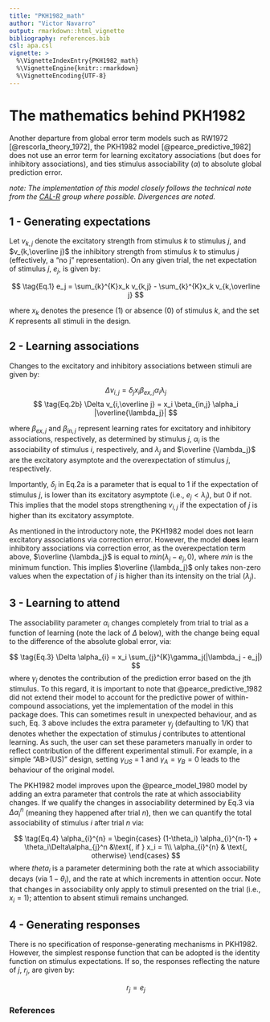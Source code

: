 ```yaml
---
title: "PKH1982_math"
author: "Victor Navarro"
output: rmarkdown::html_vignette
bibliography: references.bib
csl: apa.csl
vignette: >
  %\VignetteIndexEntry{PKH1982_math}
  %\VignetteEngine{knitr::rmarkdown}
  %\VignetteEncoding{UTF-8}
---
```


# The mathematics behind PKH1982

Another departure from global error term models such as RW1972 [@rescorla_theory_1972], the PKH1982 model [@pearce_predictive_1982] does not use an error term for learning excitatory associations (but does for inhibitory associations), and ties stimulus associability ($\alpha$) to absolute global prediction error.

*note: The implementation of this model closely follows the technical note from the [CAL-R](https://www.cal-r.org/index.php?id=PHsim) group where possible. Divergences are noted.*

## 1 - Generating expectations

Let $v_{k,j}$ denote the excitatory strength from stimulus $k$ to stimulus $j$, and $v_{k,\overline j}$ the inhibitory strength from stimulus $k$ to stimulus $j$ (effectively, a "no j" representation). On any given trial, the net expectation of stimulus $j$, $e_j$, is given by:

$$
\tag{Eq.1}
e_j = \sum_{k}^{K}x_k v_{k,j} - \sum_{k}^{K}x_k v_{k,\overline j}
$$

where $x_k$ denotes the presence (1) or absence (0) of stimulus $k$, and the set $K$ represents all stimuli in the design.

## 2 - Learning associations

Changes to the excitatory and inhibitory associations between stimuli are given by:

$$
\tag{Eq.2a}
\Delta v_{i,j} = \delta_jx_i \beta_{ex,j} \alpha_i \lambda_j
$$
$$
\tag{Eq.2b}
\Delta v_{i,\overline j} = x_i \beta_{in,j} \alpha_i  |\overline{\lambda_j}|
$$

where $\beta_{ex,j}$ and $\beta_{in,j}$ represent learning rates for excitatory and inhibitory associations, respectively, as determined by stimulus $j$, $\alpha_i$ is the associability of stimulus $i$, respectively, and $\lambda_j$ and $\overline {\lambda_j}$ are the excitatory asymptote and the overexpectation of stimulus $j$, respectively.

Importantly, $\delta_j$ in Eq.2a is a parameter that is equal to 1 if the expectation of stimulus $j$, is lower than its excitatory asymptote (i.e., $e_j < \lambda_j$), but 0 if not. This implies that the model stops strengthening $v_{i,j}$ if the expectation of $j$ is higher than its excitatory assymptote.

As mentioned in the introductory note, the PKH1982 model does not learn excitatory associations via correction error. However, the model **does** learn inhibitory associations via correction error, as the overexpectation term above, $\overline {\lambda_j}$ is equal to $min(\lambda_j - e_j, 0)$, where $min$ is the minimum function. This implies $\overline {\lambda_j}$ only takes non-zero values when the expectation of $j$ is higher than its intensity on the trial ($\lambda_j$).

## 3 - Learning to attend

The associability parameter $\alpha_i$ changes completely from trial to trial as a function of learning (note the lack of $\Delta$ below), with the change being equal to the difference of the absolute global error, via:

$$
\tag{Eq.3}
\Delta \alpha_{i} = x_i \sum_{j}^{K}\gamma_j(|\lambda_j - e_j|)
$$
where $\gamma_j$ denotes the contribution of the prediction error based on the jth stimulus. To this regard, it is important to note that @pearce_predictive_1982 did not extend their model to account for the predictive power of within-compound associations, yet the implementation of the model in this package does. This can sometimes result in unexpected behaviour, and as such, Eq. 3 above includes the extra parameter $\gamma_j$ (defaulting to 1/K) that denotes whether the expectation of stimulus $j$ contributes to attentional learning. As such, the user can set these parameters manually in order to reflect contribution of the different experimental stimuli. For example, in a simple "AB>(US)" design, setting $\gamma_{US}$ = 1 and $\gamma_{A} = \gamma_{B} = 0$ leads to the behaviour of the original model.

The PKH1982 model improves upon the @pearce_model_1980 model by adding an extra parameter that controls the rate at which associability changes. If we qualify the changes in associability determined by Eq.3 via $\Delta\alpha_{i}^{n}$ (meaning they happened after trial $n$), then we can quantify the total associability of stimulus $i$ after trial $n$ via:

$$
\tag{Eq.4}
\alpha_{i}^{n} = 
\begin{cases}
  (1-\theta_i) \alpha_{i}^{n-1} + \theta_i\Delta\alpha_{j}^n &\text{, if } x_i = 1\\
  \alpha_{i}^{n} & \text{, otherwise}
\end{cases}
$$
where $theta_i$ is a parameter determining both the rate at which associability decays (via $1-\theta_i$), and the rate at which increments in attention occur. Note that changes in associability only apply to stimuli presented on the trial (i.e., $x_i = 1$); attention to absent stimuli remains unchanged.

## 4 - Generating responses

There is no specification of response-generating mechanisms in PKH1982. However, the simplest response function that can be adopted is the identity function on stimulus expectations. If so, the responses reflecting the nature of $j$, $r_j$, are given by:


$$
\tag{Eq.5}
r_j = e_j
$$

### References
